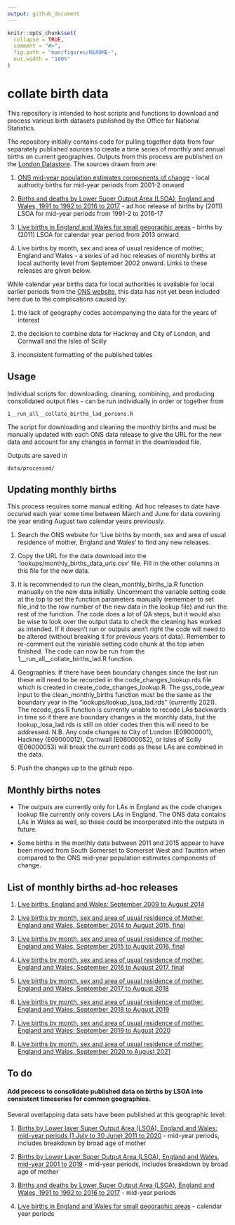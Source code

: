 ```yaml
---
output: github_document
---
```


<!-- README.md is generated from README.Rmd. Please edit that file -->

```r
knitr::opts_chunk$set(
  collapse = TRUE,
  comment = "#>",
  fig.path = "man/figures/README-",
  out.width = "100%"
)
```

# collate birth data

<!-- badges: start -->
<!-- badges: end -->

This repository is intended to host scripts and functions to download and process various birth datasets published by the Office for National Statistics.   

The repository initially contains code for pulling together data from four separately published sources to create a time series of monthly and annual births on current geographies. Outputs from this process are published on the [London Datastore](https://data.london.gov.uk/dataset/annual-birth-series). The sources drawn from are:

1. [ONS mid-year population estimates components of change](https://www.ons.gov.uk/peoplepopulationandcommunity/populationandmigration/populationestimates/datasets/populationestimatesforukenglandandwalesscotlandandnorthernireland) - local authority births for mid-year periods from 2001-2 onward

2. [Births and deaths by Lower Super Output Area (LSOA), England and Wales, 1991 to 1992 to 2016 to 2017](https://www.ons.gov.uk/peoplepopulationandcommunity/birthsdeathsandmarriages/deaths/adhocs/009628birthsanddeathsbylowersuperoutputarealsoaenglandandwales1991to1992to2016to2017) - ad hoc release of births by (2011) LSOA for mid-year periods from 1991-2 to 2016-17

3. [Live births in England and Wales for small geographic areas](https://www.nomisweb.co.uk/query/construct/summary.asp?mode=construct&version=0&dataset=206) - births by (2011) LSOA for calendar year period from 2013 onward.

4. Live births by month, sex and area of usual residence of mother, England and Wales - a series of ad hoc releases of monthly births at local authority level from September 2002 onward. Links to these releases are given below.

While calendar year births data for local authorities is available for local earlier periods from the [ONS website](https://www.ons.gov.uk/peoplepopulationandcommunity/birthsdeathsandmarriages/livebirths/datasets/birthsummarytables), this data has not yet been included here due to the complications caused by:

1. the lack of geography codes accompanying the data for the years of interest

2. the decision to combine data for Hackney and City of London, and Cornwall and the Isles of Scilly

3. inconsistent formatting of the published tables


## Usage
Individual scripts for: downloading, cleaning, combining, and producing consolidated output files - can be run individually in order or together from
```
1__run_all__collate_births_lad_persons.R
```
The script for downloading and cleaning the monthly births and must be manually updated with each ONS data release to give the URL for the new data and account for any changes in format in the downloaded file. 

Outputs are saved in 
```
data/processed/
```

## Updating monthly births
This process requires some manual editing. Ad hoc releases to date have occured each year some time between March and June for data covering the year ending August two calendar years previously. 

1. Search the ONS website for 'Live births by month, sex and area of usual residence of mother, England and Wales' to find any new releases.

2. Copy the URL for the data download into the 'lookups/monthly_births_data_urls.csv' file. Fill in the other columns in this file for the new data.

3. It is recommended to run the clean_monthly_births_la.R function manually on the new data initially.  Uncomment the variable setting code at the top to set the function parameters manually (remember to set file_ind to the row number of the new data in the lookup file) and run the rest of the function.  The code does a lot of QA steps, but it would also be wise to look over the output data to check the cleaning has worked as intended. If it doesn't run or outputs aren't right the code will need to be altered (without breaking it for previous years of data). Remember to re-comment out the variable setting code chunk at the top when finished. The code can now be run from the 1__run_all__collate_births_lad.R function.

4. Geographies: If there have been boundary changes since the last run these will need to be recorded in the code_changes_lookup.rds file which is created in create_code_changes_lookup.R. The gss_code_year input to the clean_monthly_births function must be the same as the boundary year in the "lookups/lookup_lsoa_lad.rds" (currently 2021). The recode_gss.R function is currently unable to recode LAs backwards in time so if there are boundary changes in the monthly data, but the lookup_losa_lad.rds is still on older codes then this will need to be addressed.  N.B. Any code changes to City of London (E09000001), Hackney (E09000012), Cornwall (E06000052), or Isles of Scilly (E06000053) will break the current code as these LAs are combined in the data. 

5. Push the changes up to the github repo.

## Monthly births notes

* The outputs are currently only for LAs in England as the code changes lookup file currently only covers LAs in England.  The ONS data contains LAs in Wales as well, so these could be incorporated into the outputs in future.

* Some births in the monthly data between 2011 and 2015 appear to have been moved from South Somerset to Somerset West and Taunton when compared to the ONS mid-year population estimates components of change.

## List of monthly births ad-hoc releases

1. [Live births, England and Wales: September 2009 to August 2014](https://www.ons.gov.uk/peoplepopulationandcommunity/birthsdeathsandmarriages/livebirths/adhocs/1726livebirthsenglandandwalesseptember2009toaugust2014)

1. [Live births by month, sex and area of usual residence of Mother, England and Wales, September 2014 to August 2015, final](https://www.ons.gov.uk/peoplepopulationandcommunity/birthsdeathsandmarriages/livebirths/adhocs/006871livebirthsbymonthsexandareaofusualresidenceofmotherenglandandwalesseptember2014toaugust2015)

1. [Live births by month, sex and area of usual residence of mother, England and Wales, September 2015 to August 2016, final](https://www.ons.gov.uk/peoplepopulationandcommunity/birthsdeathsandmarriages/livebirths/adhocs/008449livebirthsbymonthsexandareaofusualresidenceofmotherenglandandwalesseptember2015toaugust2016)

2. [Live births by month, sex and area of usual residence of mother, England and Wales, September 2016 to August 2017, final](https://www.ons.gov.uk/peoplepopulationandcommunity/birthsdeathsandmarriages/livebirths/adhocs/009923livebirthsbymonthsexandareaofusualresidenceofmotherenglandandwalesseptember2016toaugust2017final)

3. [Live births by month, sex and area of usual residence of mother, England and Wales, September 2017 to August 2018](https://www.ons.gov.uk/peoplepopulationandcommunity/birthsdeathsandmarriages/livebirths/adhocs/11467livebirthsbymonthsexandareaofusualresidenceofmotherenglandandwalesseptember2017toaugust2018)

4. [Live births by month, sex and area of usual residence of mother, England and Wales: September 2018 to August 2019](https://www.ons.gov.uk/peoplepopulationandcommunity/birthsdeathsandmarriages/livebirths/adhocs/13050livebirthsbymonthsexandareaofusualresidenceofmotherenglandandwalesseptember2018toaugust2019)

5. [Live births by month, sex and area of usual residence of mother, England and Wales: September 2019 to August 2020](https://www.ons.gov.uk/peoplepopulationandcommunity/birthsdeathsandmarriages/livebirths/adhocs/14756livebirthsbymonthsexandareaofusualresidenceofmotherenglandandwalesseptember2019toaugust2020)

6. [Live births by month, sex and area of usual residence of mother, England and Wales, September 2020 to August 2021](https://www.ons.gov.uk/peoplepopulationandcommunity/birthsdeathsandmarriages/livebirths/adhocs/1077livebirthsbymonthsexandareaofusualresidenceofmotherenglandandwalesseptember2020toaugust2021)

## To do

#### Add process to consolidate published data on births by LSOA into consistent timeseries for common geographies.

Several overlapping data sets have been published at this geographic level:

1. [Births by Lower layer Super Output Area (LSOA), England and Wales: mid-year periods (1 July to 30 June) 2011 to 2020](https://www.ons.gov.uk/peoplepopulationandcommunity/birthsdeathsandmarriages/livebirths/adhocs/14318birthsbylowerlayersuperoutputarealsoaenglandandwalesmidyearperiods1julyto30june2011to2020) - mid-year periods, includes breakdown by broad age of mother

2. [Births by Lower Layer Super Output Area (LSOA), England and Wales, mid-year 2001 to 2019](https://www.ons.gov.uk/peoplepopulationandcommunity/birthsdeathsandmarriages/livebirths/adhocs/12627birthsbylowerlayersuperoutputarealsoaenglandandwalesmidyear2001to2019) - mid-year periods, includes breakdown by broad age of mother

3. [Births and deaths by Lower Super Output Area (LSOA), England and Wales, 1991 to 1992 to 2016 to 2017](https://www.ons.gov.uk/peoplepopulationandcommunity/birthsdeathsandmarriages/deaths/adhocs/009628birthsanddeathsbylowersuperoutputarealsoaenglandandwales1991to1992to2016to2017) - mid-year periods

4. [Live births in England and Wales for small geographic areas](https://www.nomisweb.co.uk/query/construct/summary.asp?mode=construct&version=0&dataset=206) - calendar year periods

